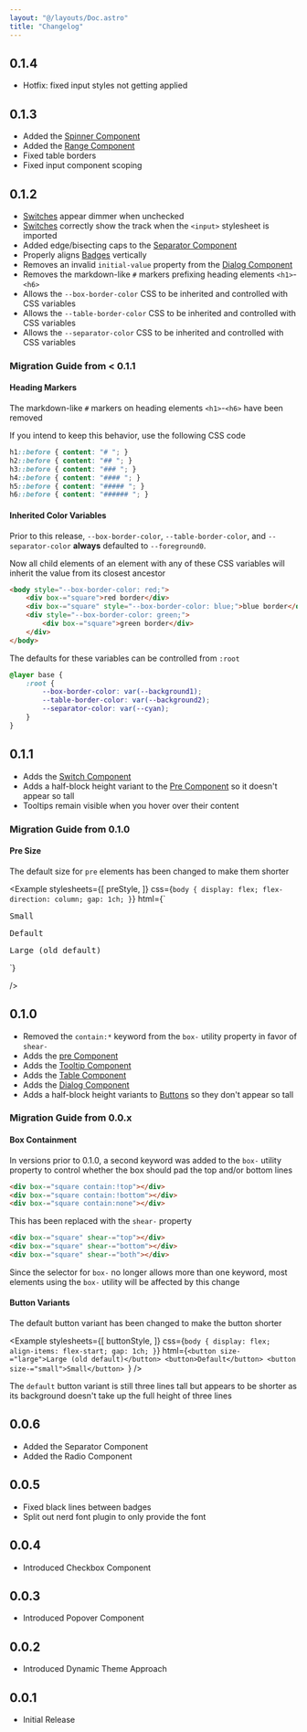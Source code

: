 ```yaml
---
layout: "@/layouts/Doc.astro"
title: "Changelog"
---
```



## 0.1.4

- Hotfix: fixed input styles not getting applied

## 0.1.3

- Added the [Spinner Component](/components/spinner)
- Added the [Range Component](/components/range)
- Fixed table borders
- Fixed input component scoping

## 0.1.2

- [Switches](/components/switch) appear dimmer when unchecked
- [Switches](/components/switch) correctly show the track when the `<input>` stylesheet is imported
- Added edge/bisecting caps to the [Separator Component](/components/separator)
- Properly aligns [Badges](/components/badge) vertically
- Removes an invalid `initial-value` property from the [Dialog Component](/components/dialog)
- Removes the markdown-like `#` markers prefixing heading elements `<h1>`-`<h6>`
- Allows the `--box-border-color` CSS to be inherited and controlled with CSS variables
- Allows the `--table-border-color` CSS to be inherited and controlled with CSS variables
- Allows the `--separator-color` CSS to be inherited and controlled with CSS variables

### Migration Guide from < 0.1.1

#### Heading Markers

The markdown-like `#` markers on heading elements `<h1>`-`<h6>` have been removed

If you intend to keep this behavior, use the following CSS code

```css
h1::before { content: "# "; }
h2::before { content: "## "; }
h3::before { content: "### "; }
h4::before { content: "#### "; }
h5::before { content: "##### "; }
h6::before { content: "###### "; }
```

#### Inherited Color Variables

Prior to this release, `--box-border-color`, `--table-border-color`, and `--separator-color` **always** defaulted to `--foreground0`.

Now all child elements of an element with any of these CSS variables will inherit the value from its closest ancestor

```html
<body style="--box-border-color: red;">
    <div box-="square">red border</div>
    <div box-="square" style="--box-border-color: blue;">blue border</div>
    <div style="--box-border-color: green;">
        <div box-="square">green border</div>
    </div>
</body>
```

The defaults for these variables can be controlled from `:root`

```css
@layer base {
    :root {
        --box-border-color: var(--background1);
        --table-border-color: var(--background2);
        --separator-color: var(--cyan);
    }
}
```

## 0.1.1

- Adds the [Switch Component](/components/switch)
- Adds a half-block height variant to the [Pre Component](/components/pre) so it doesn't appear so tall
- Tooltips remain visible when you hover over their content

### Migration Guide from 0.1.0

#### Pre Size

The default size for `pre` elements has been changed to make them shorter

<Example 
    stylesheets={[
        preStyle, 
    ]}
    css={`body {
    display: flex;
    flex-direction: column;
    gap: 1ch;
}`}
    html={`<pre size-="small">Small</pre>
<pre>Default</pre>
<pre size-="large">Large (old default)</pre>`}
/>

## 0.1.0

- Removed the `contain:*` keyword from the `box-` utility property in favor of `shear-`
- Adds the [pre Component](/components/pre)
- Adds the [Tooltip Component](/components/tooltip)
- Adds the [Table Component](/components/table)
- Adds the [Dialog Component](/components/dialog)
- Adds a half-block height variants to [Buttons](/components/button) so they don't appear so tall

### Migration Guide from 0.0.x

#### Box Containment

In versions prior to 0.1.0, a second keyword was added to the `box-` utility property to control whether the box should pad the top and/or bottom lines

```html
<div box-="square contain:!top"></div>
<div box-="square contain:!bottom"></div>
<div box-="square contain:none"></div>
```

This has been replaced with the `shear-` property

```html
<div box-="square" shear-="top"></div>
<div box-="square" shear-="bottom"></div>
<div box-="square" shear-="both"></div>
```

Since the selector for `box-` no longer allows more than one keyword, most elements using the `box-` utility will be affected by this change

#### Button Variants

The default button variant has been changed to make the button shorter

<Example 
    stylesheets={[
        buttonStyle, 
    ]}
    css={`body {
    display: flex;
    align-items: flex-start;
    gap: 1ch;
}`}
    html={`<button size-="large">Large (old default)</button>
<button>Default</button>
<button size-="small">Small</button>
`}
/>

The `default` button variant is still three lines tall but appears to be shorter as its background doesn't take up the full height of three lines

## 0.0.6

- Added the Separator Component
- Added the Radio Component

## 0.0.5

- Fixed black lines between badges
- Split out nerd font plugin to only provide the font

## 0.0.4

- Introduced Checkbox Component

## 0.0.3

- Introduced Popover Component

## 0.0.2

- Introduced Dynamic Theme Approach

## 0.0.1

- Initial Release
